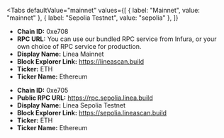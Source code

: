 
<Tabs
 defaultValue="mainnet"
  values={[
    { label: "Mainnet", value: "mainnet" },
    { label: "Sepolia Testnet", value: "sepolia" },
  ]}
>
<TabItem value="mainnet">

- **Chain ID:** 0xe708
- **RPC URL:** You can use our bundled RPC service from Infura, or your own choice of RPC service for production.
- **Display Name:** Linea Mainnet
- **Block Explorer Link:** https://lineascan.build
- **Ticker:** ETH
- **Ticker Name:** Ethereum

</TabItem>

<TabItem value="sepolia">

- **Chain ID:** 0xe705
- **Public RPC URL:** https://rpc.sepolia.linea.build
- **Display Name:** Linea Sepolia Testnet
- **Block Explorer Link:** https://sepolia.lineascan.build
- **Ticker:** ETH
- **Ticker Name:** Ethereum

</TabItem>
</Tabs>
